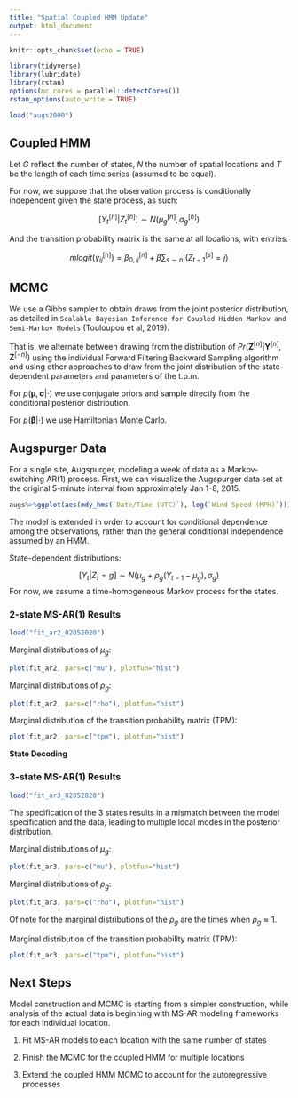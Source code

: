 ```yaml
---
title: "Spatial Coupled HMM Update"
output: html_document
---
```


```r
knitr::opts_chunk$set(echo = TRUE)
```

```r

library(tidyverse)
library(lubridate)
library(rstan)
options(mc.cores = parallel::detectCores())
rstan_options(auto_write = TRUE)

load("augs2000")

```



## Coupled HMM  

Let $G$ reflect the number of states, $N$ the number of spatial locations and $T$ be the length of each time series (assumed to be equal). 

For now, we suppose that the observation process is conditionally independent given the state process, as such: 

$$
[ Y_t^{[n]} | Z_t^{[n]} ] \sim N(\mu_g^{[n]}, \sigma_g^{[n]})
$$

And the transition probability matrix is the same at all locations, with entries: 

$$
mlogit(\gamma_{ij}^{[n]}) = \beta_{0, ij}^{[n]} + \beta \sum_{s \sim n}\text{I}\left(Z_{t-1}^{[s]} = j\right)
$$


## MCMC 

We use a Gibbs sampler to obtain draws from the joint posterior distribution, as detailed in `Scalable Bayesian Inference for Coupled Hidden Markov and Semi-Markov Models` (Touloupou et al, 2019). 

That is, we alternate between drawing from the distribution of $Pr(\boldsymbol{Z}^{[n]} | \boldsymbol{Y}^{[n]}, \boldsymbol{Z}^{[-n]})$ using the individual Forward Filtering Backward Sampling algorithm and using other approaches to draw from the joint distribution of the state-dependent parameters and parameters of the t.p.m.

For $p(\boldsymbol{\mu}, \boldsymbol{\sigma}| \cdot )$ we use conjugate priors and sample directly from the conditional posterior distribution. 

For $p(\boldsymbol{\beta}| \cdot)$ we use Hamiltonian Monte Carlo. 


## Augspurger Data 

For a single site, Augspurger, modeling a week of data as a Markov-switching AR(1) process. First, we can visualize the Augspurger data set at the original 5-minute interval from approximately Jan 1-8, 2015.  

```r

augs%>%ggplot(aes(mdy_hms(`Date/Time (UTC)`), log(`Wind Speed (MPH)`))) + geom_path() + xlab("")

```


The model is extended in order to account for conditional dependence among the observations, rather than the general conditional independence assumed by an HMM. 

State-dependent distributions: 

$$
[ Y_t|Z_t = g ] \sim N\left( \mu_g + \rho_g (Y_{t-1} - \mu_g), \sigma_g \right)
$$
For now, we assume a time-homogeneous Markov process for the states. 


### 2-state MS-AR(1) Results

```r

load("fit_ar2_02052020")

```


Marginal distributions of $\mu_g$: 

```r

plot(fit_ar2, pars=c("mu"), plotfun="hist")

```

Marginal distributions of $\rho_g$: 

```r

plot(fit_ar2, pars=c("rho"), plotfun="hist")

```

Marginal distribution of the transition probability matrix (TPM): 

```r

plot(fit_ar2, pars=c("tpm"), plotfun="hist")

```

__State Decoding__



### 3-state MS-AR(1) Results

```r

load("fit_ar3_02052020")

```

The specification of the 3 states results in a mismatch between the model specification and the data, leading to multiple local modes in the posterior distribution. 

Marginal distributions of $\mu_g$: 

```r

plot(fit_ar3, pars=c("mu"), plotfun="hist")

```

Marginal distributions of $\rho_g$: 

```r

plot(fit_ar3, pars=c("rho"), plotfun="hist")

```

Of note for the marginal distributions of the $\rho_g$ are the times when $\rho_g \approx 1$. 


Marginal distribution of the transition probability matrix (TPM): 

```r

plot(fit_ar3, pars=c("tpm"), plotfun="hist")

```



## Next Steps

Model construction and MCMC is starting from a simpler construction, while analysis of the actual data is beginning with MS-AR modeling frameworks for each individual location. 

1. Fit MS-AR models to each location with the same number of states 

2. Finish the MCMC for the coupled HMM for multiple locations

3. Extend the coupled HMM MCMC to account for the autoregressive processes




